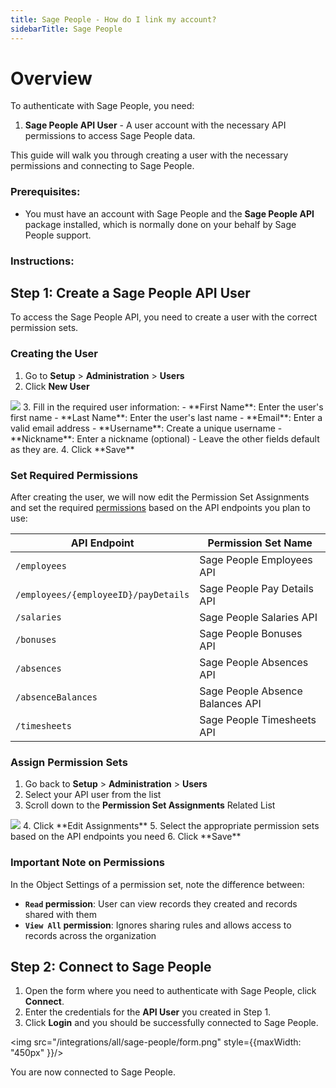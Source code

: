 ```yaml
---
title: Sage People - How do I link my account?
sidebarTitle: Sage People
---
```


# Overview

To authenticate with Sage People, you need:
1. **Sage People API User** - A user account with the necessary API permissions to access Sage People data.

This guide will walk you through creating a user with the necessary permissions and connecting to Sage People.

### Prerequisites:

- You must have an account with Sage People and the **Sage People API** package installed, which is normally done on your behalf by Sage People support.

### Instructions:

## Step 1: Create a Sage People API User

To access the Sage People API, you need to create a user with the correct permission sets.

### Creating the User

1. Go to **Setup** > **Administration** > **Users**
2. Click **New User**
<img src="/integrations/all/sage-people/create_user.png" />
3. Fill in the required user information:
   - **First Name**: Enter the user's first name
   - **Last Name**: Enter the user's last name
   - **Email**: Enter a valid email address
   - **Username**: Create a unique username
   - **Nickname**: Enter a nickname (optional)
   - Leave the other fields default as they are.
4. Click **Save**

### Set Required Permissions

After creating the user, we will now edit the Permission Set Assignments and set the required [permissions](https://developer.sage.com/people/get-started/#api-permission-set-mapping) based on the API endpoints you plan to use:

| API Endpoint | Permission Set Name |
|--------------|-------------------|
| `/employees` | Sage People Employees API |
| `/employees/{employeeID}/payDetails` | Sage People Pay Details API |
| `/salaries` | Sage People Salaries API |
| `/bonuses` | Sage People Bonuses API |
| `/absences` | Sage People Absences API |
| `/absenceBalances` | Sage People Absence Balances API |
| `/timesheets` | Sage People Timesheets API |

### Assign Permission Sets

1. Go back to **Setup** > **Administration** > **Users**
2. Select your API user from the list
3. Scroll down to the **Permission Set Assignments** Related List
<img src="/integrations/all/sage-people/permissions.png" />
4. Click **Edit Assignments**
5. Select the appropriate permission sets based on the API endpoints you need
6. Click **Save**

### Important Note on Permissions

In the Object Settings of a permission set, note the difference between:
- **`Read` permission**: User can view records they created and records shared with them
- **`View All` permission**: Ignores sharing rules and allows access to records across the organization


## Step 2: Connect to Sage People

1. Open the form where you need to authenticate with Sage People, click **Connect**.
2. Enter the credentials for the **API User** you created in Step 1.
3. Click **Login** and you should be successfully connected to Sage People.

<img src="/integrations/all/sage-people/form.png" style={{maxWidth: "450px" }}/>

You are now connected to Sage People.
